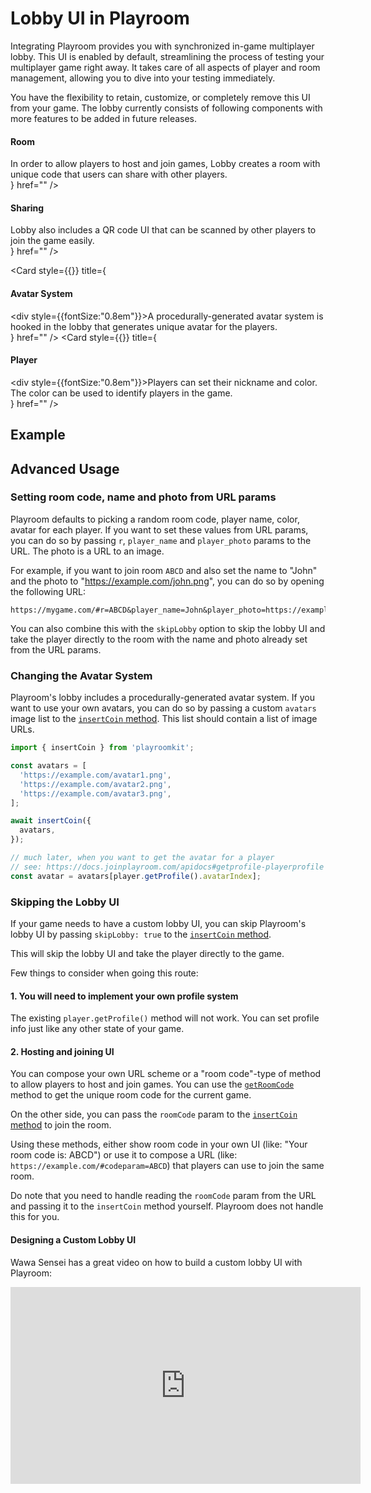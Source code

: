 
# Lobby UI in Playroom

Integrating Playroom provides you with synchronized in-game multiplayer lobby. This UI is enabled by default, streamlining the process of testing your multiplayer game right away. It takes care of all aspects of player and room management, allowing you to dive into your testing immediately.

You have the flexibility to retain, customize, or completely remove this UI from your game. The lobby currently consists of following components with more features to be added in future releases.


<Cards>
  <Card
    style={{}}
    title={<div><h4>Room</h4><div style={{fontSize:"0.8em"}}>In order to allow players to host and join games, Lobby creates a room with unique code that users can share with other players. </div></div>}
    href=""
  />
   <Card
    style={{}}
    title={<div><h4>Sharing</h4><div style={{fontSize:"0.8em"}}>Lobby also includes a QR code UI that can be scanned by other players to join the game easily.</div></div>}
    href=""
  />

  <Card
    style={{}}
    title={<div><h4>Avatar System</h4><div style={{fontSize:"0.8em"}}>A procedurally-generated avatar system is hooked in the lobby that generates unique avatar for the players.</div></div>}
    href=""
  />
  <Card
    style={{}}
    title={<div><h4>Player</h4><div style={{fontSize:"0.8em"}}>Players can set their nickname and color. The color can be used to identify players in the game.</div></div>}
    href=""
  />

</Cards>

## Example


<Preview src="/demos/react1.html" maxPlayers={0} />


## Advanced Usage

### Setting room code, name and photo from URL params
Playroom defaults to picking a random room code, player name, color, avatar for each player. If you want to set these values from URL params, you can do so by passing `r`, `player_name` and `player_photo` params to the URL. The photo is a URL to an image.

For example, if you want to join room `ABCD` and also set the name to "John" and the photo to "https://example.com/john.png", you can do so by opening the following URL:

```
https://mygame.com/#r=ABCD&player_name=John&player_photo=https://example.com/john.png
```

You can also combine this with the `skipLobby` option to skip the lobby UI and take the player directly to the room with the name and photo already set from the URL params.

### Changing the Avatar System

Playroom's lobby includes a procedurally-generated avatar system. If you want to use your own avatars, you can do so by passing a custom `avatars` image list to the [`insertCoin` method](https://docs.joinplayroom.com/apidocs#insertcoin-initoptions-). This list should contain a list of image URLs.

```js
import { insertCoin } from 'playroomkit';

const avatars = [
  'https://example.com/avatar1.png',
  'https://example.com/avatar2.png',
  'https://example.com/avatar3.png',
];

await insertCoin({
  avatars,
});

// much later, when you want to get the avatar for a player
// see: https://docs.joinplayroom.com/apidocs#getprofile-playerprofile
const avatar = avatars[player.getProfile().avatarIndex];
```


### Skipping the Lobby UI

If your game needs to have a custom lobby UI, you can skip Playroom's lobby UI by passing `skipLobby: true` to the [`insertCoin` method](https://docs.joinplayroom.com/apidocs#insertcoin-initoptions-).

This will skip the lobby UI and take the player directly to the game.

Few things to consider when going this route:
#### 1. You will need to implement your own profile system
The existing `player.getProfile()` method will not work. You can set profile info just like any other state of your game. 

#### 2. Hosting and joining UI
You can compose your own URL scheme or a "room code"-type of method to allow players to host and join games. You can use the [`getRoomCode`](https://docs.joinplayroom.com/apidocs#getroomcode) method to get the unique room code for the current game.

On the other side, you can pass the `roomCode` param to the [`insertCoin` method](https://docs.joinplayroom.com/apidocs#insertcoin-initoptions-) to join the room.

Using these methods, either show room code in your own UI (like: "Your room code is: ABCD") or use it to compose a URL (like: `https://example.com/#codeparam=ABCD`) that players can use to join the same room. 

Do note that you need to handle reading the `roomCode` param from the URL and passing it to the `insertCoin` method yourself. Playroom does not handle this for you.

#### Designing a Custom Lobby UI

Wawa Sensei has a great video on how to build a custom lobby UI with Playroom: 

<iframe width="560" height="315" src="https://www.youtube.com/embed/1-7PY08aRM0" title="YouTube video player" frameborder="0" allow="accelerometer; autoplay; clipboard-write; encrypted-media; gyroscope; picture-in-picture; web-share" allowfullscreen></iframe>
